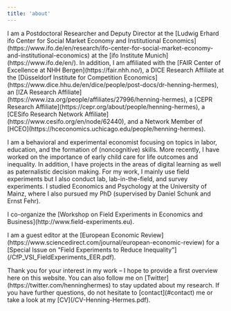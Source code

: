 ```yaml
---
title: 'about'
---
```


<p class="mt-4">
I am a Postdoctoral Researcher and Deputy Director at the [Ludwig Erhard ifo Center for Social Market Economy and Institutional Economics](https://www.ifo.de/en/research/ifo-center-for-social-market-economy-and-institutional-economics) at the [ifo Institute Munich](https://www.ifo.de/en/). In addition, I am affiliated with the [FAIR Center of Excellence at NHH Bergen](https://fair.nhh.no/), a DICE Research Affiliate at the [Düsseldorf Institute for Competition Economics](https://www.dice.hhu.de/en/dice/people/post-docs/dr-henning-hermes), an [IZA Research Affiliate](https://www.iza.org/people/affiliates/27996/henning-hermes), a [CEPR Research Affiliate](https://cepr.org/about/people/henning-hermes), a [CESifo Research Network Affiliate](https://www.cesifo.org/en/node/62440), and a Network Member of [HCEO](https://hceconomics.uchicago.edu/people/henning-hermes).
</p>
<p class="mt-4">
I am a behavioral and experimental economist focusing on topics in labor, education, and the formation of (noncognitive) skills. More recently, I have worked on the importance of early child care for life outcomes and inequality. In addition, I have projects in the areas of digital learning as well as paternalistic decision making. For my work, I mainly use field experiments but I also conduct lab, lab-in-the-field, and survey experiments. I studied Economics and Psychology at the University of Mainz, where I also pursued my PhD (supervised by Daniel Schunk and Ernst Fehr).
</p>
<p class="mt-4">
I co-organize the [Workshop on Field Experiments in Economics and Business](http://www.field-experiments.eu).
</p>
<p class="mt-4">
I am a guest editor at the [European Economic Review](https://www.sciencedirect.com/journal/european-economic-review) for a [Special Issue on "Field Experiments to Reduce Inequality"](/CfP_VSI_FieldExperiments_EER.pdf).
</p>
<p class="mt-4">
Thank you for your interest in my work – I hope to provide a first overview here on this website. You can also follow me on [Twitter](https://twitter.com/henninghermes) to stay updated about my research. If you have further questions, do not hesitate to [contact](#contact) me or take a look at my [CV](/CV-Henning-Hermes.pdf).
</p>
